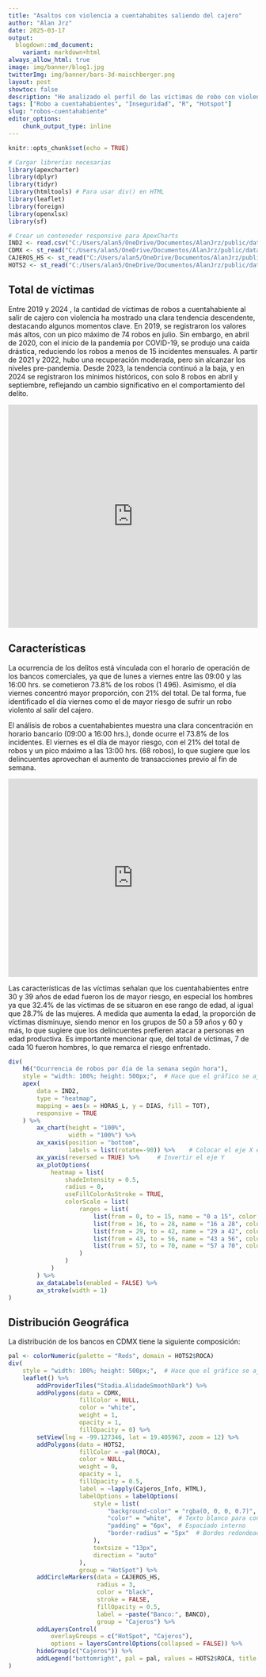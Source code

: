```yaml
---
title: "Asaltos con violencia a cuentahabites saliendo del cajero"
author: "Alan Jrz"
date: 2025-03-17
output:
  blogdown::md_document:
    variant: markdown+html
always_allow_html: true
image: img/banner/blog1.jpg
twitterImg: img/banner/bars-3d-maischberger.png
layout: post
showtoc: false
description: "He analizado el perfil de las víctimas de robo con violencia a cuentahabientes al salir de los cajeros automáticos. Me he enfocado en la cantidad de víctimas, su edad y sexo, así como en los horarios y lugares donde ocurren con mayor frecuencia. También identifiqué cuáles son los cajeros y las instituciones bancarias con mayor riesgo, debido a su proximidad a zonas con alta concentración de robos."
tags: ["Robo a cuentahabientes", "Inseguridad", "R", "Hotspot"]
slug: "robos-cuentahabiente"
editor_options:
    chunk_output_type: inline
---
```

```r
knitr::opts_chunk$set(echo = TRUE)

# Cargar librerías necesarias
library(apexcharter)
library(dplyr)
library(tidyr)
library(htmltools) # Para usar div() en HTML
library(leaflet)
library(foreign)
library(openxlsx)
library(sf)

# Crear un contenedor responsive para ApexCharts
IND2 <- read.csv("C:/Users/alan5/OneDrive/Documentos/AlanJrz/public/data/Indicador_02.csv")
CDMX <- st_read("C:/Users/alan5/OneDrive/Documentos/AlanJrz/public/data/CDMX.geojson") # Poligono de CDMX
CAJEROS_HS <- st_read("C:/Users/alan5/OneDrive/Documentos/AlanJrz/public/data/CAJEROS_HS.geojson")
HOTS2 <- st_read("C:/Users/alan5/OneDrive/Documentos/AlanJrz/public/data/HOTS_FINAL.geojson")


```
## Total de víctimas 
Entre 2019 y 2024 , la cantidad de víctimas de robos a cuentahabiente al salir de cajero con violencia ha mostrado una clara tendencia descendente, destacando algunos momentos clave. En 2019, se registraron los valores más altos, con un pico máximo de 74 robos en julio. Sin embargo, en abril de 2020, con el inicio de la pandemia por COVID-19, se produjo una caída drástica, reduciendo los robos a menos de 15 incidentes mensuales. A partir de 2021 y 2022, hubo una recuperación moderada, pero sin alcanzar los niveles pre-pandemia. Desde 2023, la tendencia continuó a la baja, y en 2024 se registraron los mínimos históricos, con solo 8 robos en abril y septiembre, reflejando un cambio significativo en el comportamiento del delito.


<div style="display: flex; justify-content: center;">
<iframe title="Robos a cuentahabiente saliendo del cajero" 
aria-label="Interactive line chart" 
id="datawrapper-chart-WQyVk" 
src="https://datawrapper.dwcdn.net/WQyVk/2/" 
scrolling="no" frameborder="0" 
style="width: 100%; min-width: 100% !important; border: none;" 
height="450" data-external="1"></iframe>
</div>
    
## Características
La ocurrencia de los delitos está vinculada con el horario de operación de los bancos comerciales, ya que de lunes a viernes entre las 09:00 y las 16:00 hrs. se cometieron 73.8% de los robos (1 496). Asimismo, el día viernes concentró mayor proporción, con 21% del total. De tal forma, fue identificado el día viernes como el de mayor riesgo de sufrir un robo violento al salir del cajero.

El análisis de robos a cuentahabientes muestra una clara concentración en horario bancario (09:00 a 16:00 hrs.), donde ocurre el 73.8% de los incidentes. El viernes es el día de mayor riesgo, con el 21% del total de robos y un pico máximo a las 13:00 hrs. (68 robos), lo que sugiere que los delincuentes aprovechan el aumento de transacciones previo al fin de semana.

<div style="display: flex; justify-content: center;">
<iframe title="Distribución de víctimas por rango de edad y sexo" 
aria-label="Gráfico de rangos" 
id="datawrapper-chart-KRbX1" 
src="https://datawrapper.dwcdn.net/KRbX1/4/" 
scrolling="no" frameborder="0" 
style="width: 100%; min-width: 100% !important; border: none;" 
height="400" data-external="1"></iframe>
</div>
    
Las características de las víctimas señalan que los cuentahabientes entre 30 y 39 años de edad fueron los de mayor riesgo, en especial los hombres ya que 32.4% de las víctimas de se situaron en ese rango de edad, al igual que 28.7% de las mujeres. A medida que aumenta la edad, la proporción de víctimas disminuye, siendo menor en los grupos de 50 a 59 años y 60 y más, lo que sugiere que los delincuentes prefieren atacar a personas en edad productiva. Es importante mencionar que, del total de víctimas, 7 de cada 10 fueron hombres, lo que remarca el riesgo enfrentado.

```r
div(
    h6("Ocurrencia de robos por día de la semana según hora"),
    style = "width: 100%; height: 500px;",  # Hace que el gráfico se ajuste dinámicamente
    apex(
        data = IND2,
        type = "heatmap",
        mapping = aes(x = HORAS_L, y = DIAS, fill = TOT),
        responsive = TRUE
    ) %>%
        ax_chart(height = "100%",
                 width = "100%") %>%
        ax_xaxis(position = "bottom",
                 labels = list(rotate=-90)) %>%    # Colocar el eje X en la parte superior
        ax_yaxis(reversed = TRUE) %>%     # Invertir el eje Y
        ax_plotOptions(
            heatmap = list(
                shadeIntensity = 0.5,
                radius = 0,
                useFillColorAsStroke = TRUE,
                colorScale = list(
                    ranges = list(
                        list(from = 0, to = 15, name = "0 a 15", color = "#edf8fb"),
                        list(from = 16, to = 28, name = "16 a 28", color = "#b3cde3"),
                        list(from = 29, to = 42, name = "29 a 42", color = "#8c96c6"),
                        list(from = 43, to = 56, name = "43 a 56", color = "#8856a7"),
                        list(from = 57, to = 70, name = "57 a 70", color = "#810f7c")
                    )
                )
            )
        ) %>%
        ax_dataLabels(enabled = FALSE) %>%
        ax_stroke(width = 1)
)
```

## Distribución Geográfica
La distribución de los bancos en CDMX tiene la siguiente composición:
    
    
    
    
```r

pal <- colorNumeric(palette = "Reds", domain = HOTS2$ROCA)
div(
    style = "width: 100%; height: 500px;",  # Hace que el gráfico se ajuste dinámicamente
    leaflet() %>%
        addProviderTiles("Stadia.AlidadeSmoothDark") %>%
        addPolygons(data = CDMX,
                    fillColor = NULL, 
                    color = "white", 
                    weight = 1, 
                    opacity = 1, 
                    fillOpacity = 0) %>% 
        setView(lng = -99.127346, lat = 19.405967, zoom = 12) %>% 
        addPolygons(data = HOTS2, 
                    fillColor = ~pal(ROCA), 
                    color = NULL, 
                    weight = 0, 
                    opacity = 1, 
                    fillOpacity = 0.5,
                    label = ~lapply(Cajeros_Info, HTML),  
                    labelOptions = labelOptions(
                        style = list(
                            "background-color" = "rgba(0, 0, 0, 0.7)",  # Fondo oscuro semitransparente
                            "color" = "white",  # Texto blanco para contraste
                            "padding" = "6px",  # Espaciado interno
                            "border-radius" = "5px"  # Bordes redondeados
                        ),
                        textsize = "13px",
                        direction = "auto"
                    ),
                    group = "HotSpot") %>%
        addCircleMarkers(data = CAJEROS_HS,
                         radius = 3, 
                         color = "black", 
                         stroke = FALSE, 
                         fillOpacity = 0.5,
                         label = ~paste("Banco:", BANCO),
                         group = "Cajeros") %>%
        addLayersControl(
            overlayGroups = c("HotSpot", "Cajeros"),
            options = layersControlOptions(collapsed = FALSE)) %>%
        hideGroup(c("Cajeros")) %>%
        addLegend("bottomright", pal = pal, values = HOTS2$ROCA, title = "Robos")  
)
```


